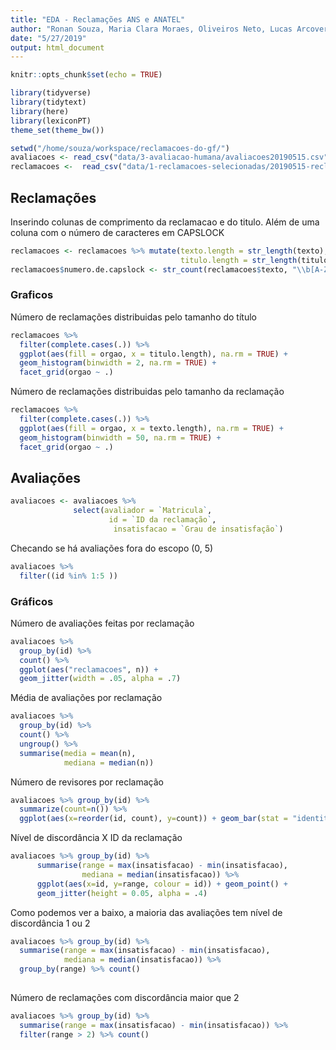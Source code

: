 ```yaml
---
title: "EDA - Reclamações ANS e ANATEL"
author: "Ronan Souza, Maria Clara Moraes, Oliveiros Neto, Lucas Arcoverde"
date: "5/27/2019"
output: html_document
---
```


```r
knitr::opts_chunk$set(echo = TRUE)
```

```r
library(tidyverse)
library(tidytext)
library(here)
library(lexiconPT)
theme_set(theme_bw())
```

```r
setwd("/home/souza/workspace/reclamacoes-do-gf/")
avaliacoes <- read_csv("data/3-avaliacao-humana/avaliacoes20190515.csv")
reclamacoes <-  read_csv("data/1-reclamacoes-selecionadas/20190515-reclamacoes-selecionadas.csv")
```

## Reclamações

Inserindo colunas de comprimento da reclamacao e do titulo. Além de uma coluna com o número de caracteres em CAPSLOCK

```r
reclamacoes <- reclamacoes %>% mutate(texto.length = str_length(texto),
                                      titulo.length = str_length(titulo))
reclamacoes$numero.de.capslock <- str_count(reclamacoes$texto, "\\b[A-Z]{2,}\\b")
```

### Graficos

Número de reclamações distribuidas pelo tamanho do título
```r
reclamacoes %>% 
  filter(complete.cases(.)) %>% 
  ggplot(aes(fill = orgao, x = titulo.length), na.rm = TRUE) + 
  geom_histogram(binwidth = 2, na.rm = TRUE) + 
  facet_grid(orgao ~ .)

```

Número de reclamações distribuidas pelo tamanho da reclamação
```r
reclamacoes %>% 
  filter(complete.cases(.)) %>% 
  ggplot(aes(fill = orgao, x = texto.length), na.rm = TRUE) + 
  geom_histogram(binwidth = 50, na.rm = TRUE) + 
  facet_grid(orgao ~ .)
```



## Avaliações

```r
avaliacoes <- avaliacoes %>% 
              select(avaliador = `Matricula`, 
                      id = `ID da reclamação`, 
                       insatisfacao = `Grau de insatisfação`)
```

Checando se há avaliações fora do escopo (0, 5)

```r
avaliacoes %>% 
  filter((id %in% 1:5 ))
```

### Gráficos

Número de avaliações feitas por reclamação
```r
avaliacoes %>% 
  group_by(id) %>% 
  count() %>% 
  ggplot(aes("reclamacoes", n)) + 
  geom_jitter(width = .05, alpha = .7)
```

Média de avaliações por reclamação
```r
avaliacoes %>% 
  group_by(id) %>% 
  count() %>%
  ungroup() %>% 
  summarise(media = mean(n), 
            mediana = median(n))
```

Número de revisores por reclamação
```r
avaliacoes %>% group_by(id) %>% 
  summarize(count=n()) %>% 
  ggplot(aes(x=reorder(id, count), y=count)) + geom_bar(stat = "identity")
```

Nível de discordância X ID da reclamação
```r
avaliacoes %>% group_by(id) %>% 
      summarise(range = max(insatisfacao) - min(insatisfacao),
                mediana = median(insatisfacao)) %>% 
      ggplot(aes(x=id, y=range, colour = id)) + geom_point() +
      geom_jitter(height = 0.05, alpha = .4)
```


Como podemos ver a baixo, a maioria das avaliações tem nível de discordância 1 ou 2
```r
avaliacoes %>% group_by(id) %>% 
  summarise(range = max(insatisfacao) - min(insatisfacao),
            mediana = median(insatisfacao)) %>% 
  group_by(range) %>% count()
 
```

Número de reclamações com discordância maior que 2
```r
avaliacoes %>% group_by(id) %>% 
  summarise(range = max(insatisfacao) - min(insatisfacao)) %>% 
  filter(range > 2) %>% count() 
 
```
  
